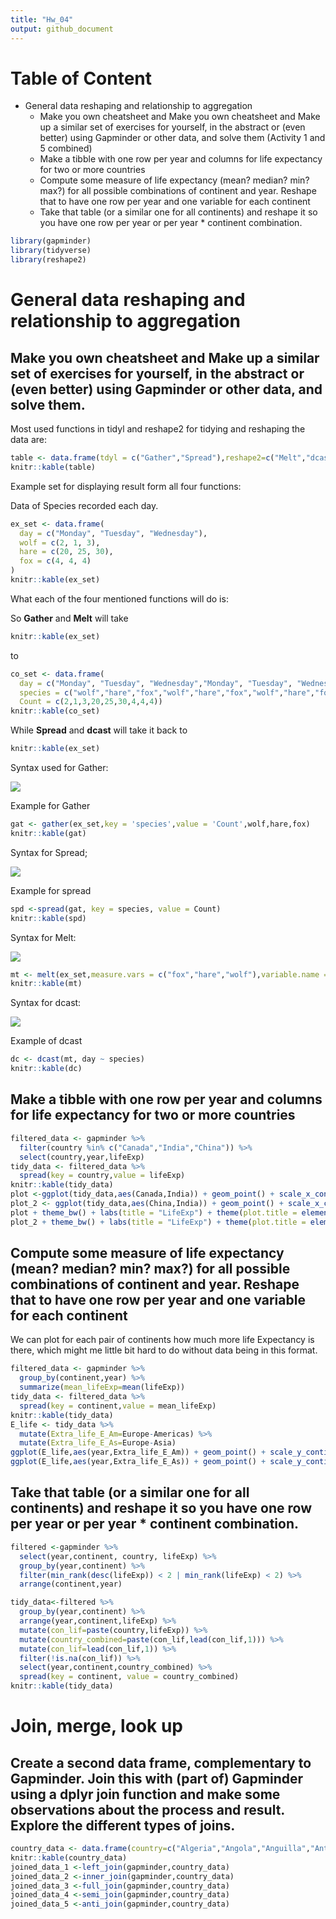 ```yaml
---
title: "Hw_04"
output: github_document
---
```


# Table of Content

- General data reshaping and relationship to aggregation
    - Make you own cheatsheet and Make you own cheatsheet and Make up a similar set of exercises for yourself, in the abstract or (even better) using Gapminder or other data, and solve them (Activity 1 and 5 combined)
    - Make a tibble with one row per year and columns for life expectancy for two or more countries
    - Compute some measure of life expectancy (mean? median? min? max?) for all possible combinations of continent and year. Reshape that to have one row per year and one variable for each continent
    - Take that table (or a similar one for all continents) and reshape it so you have one row per year or per year * continent combination.

    
    
    
    

```r
library(gapminder)
library(tidyverse)
library(reshape2)
```


# General data reshaping and relationship to aggregation

## Make you own cheatsheet and Make up a similar set of exercises for yourself, in the abstract or (even better) using Gapminder or other data, and solve them.

Most used functions in tidyl and reshape2 for tidying and reshaping the data are:

```r
table <- data.frame(tdyl = c("Gather","Spread"),reshape2=c("Melt","dcast"))
knitr::kable(table)
```


Example set for displaying result form all four functions:

Data of Species recorded each day.

```r
ex_set <- data.frame(
  day = c("Monday", "Tuesday", "Wednesday"),
  wolf = c(2, 1, 3),
  hare = c(20, 25, 30),
  fox = c(4, 4, 4)
)
knitr::kable(ex_set)
```


What each of the four mentioned functions will do is:

So **Gather** and **Melt** will take 

```r
knitr::kable(ex_set)
```

to

```r
co_set <- data.frame(
  day = c("Monday", "Tuesday", "Wednesday","Monday", "Tuesday", "Wednesday","Monday", "Tuesday", "Wednesday"),
  species = c("wolf","hare","fox","wolf","hare","fox","wolf","hare","fox"),
  Count = c(2,1,3,20,25,30,4,4,4))
knitr::kable(co_set)
```


While **Spread** and **dcast** will take it back to 

```r
knitr::kable(ex_set)
```

Syntax used for Gather:

![](https://github.com/vibudh2209/STAT_545_Coursework/blob/master/Screen%20Shot%202017-10-06%20at%203.25.20%20PM.png?raw=true)

Example for Gather

```r
gat <- gather(ex_set,key = 'species',value = 'Count',wolf,hare,fox)
knitr::kable(gat)
```




Syntax for Spread;

![](https://github.com/vibudh2209/STAT_545_Coursework/blob/master/Screen%20Shot%202017-10-06%20at%203.26.39%20PM.png?raw=true)


Example for spread 

```r
spd <-spread(gat, key = species, value = Count)
knitr::kable(spd)
```




Syntax for Melt:

![](https://github.com/vibudh2209/STAT_545_Coursework/blob/master/Screen%20Shot%202017-10-06%20at%203.28.30%20PM.png?raw=true)


```r
mt <- melt(ex_set,measure.vars = c("fox","hare","wolf"),variable.name = "species",value.name = "Count")
knitr::kable(mt)
```



Syntax for dcast:

![](https://github.com/vibudh2209/STAT_545_Coursework/blob/master/Screen%20Shot%202017-10-06%20at%203.29.40%20PM.png?raw=true)

Example of dcast

```r
dc <- dcast(mt, day ~ species)
knitr::kable(dc)
```


## Make a tibble with one row per year and columns for life expectancy for two or more countries



```r
filtered_data <- gapminder %>% 
  filter(country %in% c("Canada","India","China")) %>% 
  select(country,year,lifeExp)
tidy_data <- filtered_data %>%
  spread(key = country,value = lifeExp)
knitr::kable(tidy_data)
plot <-ggplot(tidy_data,aes(Canada,India)) + geom_point() + scale_x_continuous(limits = c(35,NA)) + scale_y_continuous(limits = c(35,NA)) + geom_abline(slope = 1)
plot_2 <- ggplot(tidy_data,aes(China,India)) + geom_point() + scale_x_continuous(limits = c(35,NA)) + scale_y_continuous(limits = c(35,NA)) + geom_abline(slope = 1)
plot + theme_bw() + labs(title = "LifeExp") + theme(plot.title = element_text(hjust = 0.5))
plot_2 + theme_bw() + labs(title = "LifeExp") + theme(plot.title = element_text(hjust = 0.5))

```

## Compute some measure of life expectancy (mean? median? min? max?) for all possible combinations of continent and year. Reshape that to have one row per year and one variable for each continent

We can plot for each pair of continents how much more life Expectancy is there, which might me little bit hard to do without data being in this format.

```r
filtered_data <- gapminder %>% 
  group_by(continent,year) %>% 
  summarize(mean_lifeExp=mean(lifeExp))
tidy_data <- filtered_data %>%
  spread(key = continent,value = mean_lifeExp)
knitr::kable(tidy_data)
E_life <- tidy_data %>% 
  mutate(Extra_life_E_Am=Europe-Americas) %>% 
  mutate(Extra_life_E_As=Europe-Asia) 
ggplot(E_life,aes(year,Extra_life_E_Am)) + geom_point() + scale_y_continuous("Europe-Americas LifeExp") 
ggplot(E_life,aes(year,Extra_life_E_As)) + geom_point() + scale_y_continuous("Europe-Asia LifeExp")
```




## Take that table (or a similar one for all continents) and reshape it so you have one row per year or per year * continent combination.


```r
filtered <-gapminder %>%
  select(year,continent, country, lifeExp) %>%
  group_by(year,continent) %>%
  filter(min_rank(desc(lifeExp)) < 2 | min_rank(lifeExp) < 2) %>% 
  arrange(continent,year)

tidy_data<-filtered %>%
  group_by(year,continent) %>%
  arrange(year,continent,lifeExp) %>% 
  mutate(con_lif=paste(country,lifeExp)) %>% 
  mutate(country_combined=paste(con_lif,lead(con_lif,1))) %>% 
  mutate(con_lif=lead(con_lif,1)) %>% 
  filter(!is.na(con_lif)) %>% 
  select(year,continent,country_combined) %>% 
  spread(key = continent, value = country_combined)
knitr::kable(tidy_data)
```

# Join, merge, look up

## Create a second data frame, complementary to Gapminder. Join this with (part of) Gapminder using a  dplyr join function and make some observations about the process and result. Explore the different types of joins.

```r
country_data <- data.frame(country=c("Algeria","Angola","Anguilla","Antigua and Barbuda", "Argentina", "Australia", "Azerbaijan", "Bangladesh", "Belarus"), animal=c("Fennec fox","Red-crested turaco","Zenaida dove","Fallow deer","Rufous hornero","Red kangaroo","Karabakh horse","Royal Bengal tiger","European bison"))
knitr::kable(country_data)
joined_data_1 <-left_join(gapminder,country_data)
joined_data_2 <-inner_join(gapminder,country_data)
joined_data_3 <-full_join(gapminder,country_data)
joined_data_4 <-semi_join(gapminder,country_data)
joined_data_5 <-anti_join(gapminder,country_data)

```







